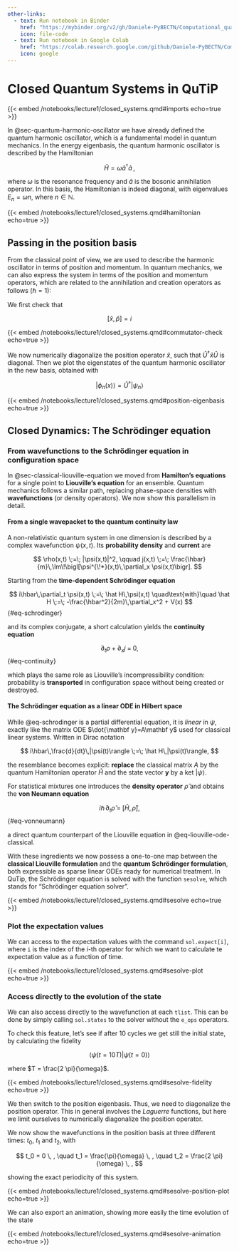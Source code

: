 ```yaml
---
other-links:
  - text: Run notebook in Binder
    href: "https://mybinder.org/v2/gh/Daniele-PyBECTN/Computational_quantum_optics_lectures/notebooks/?urlpath=lab/tree/notebooks/lecture1/closed_systems.ipynb"
    icon: file-code
  - text: Run notebook in Google Colab
    href: "https://colab.research.google.com/github/Daniele-PyBECTN/Computational_quantum_optics_lectures/blob/notebooks/notebooks/lecture1/closed_systems.ipynb"
    icon: google
---
```


# Closed Quantum Systems in QuTiP

{{< embed /notebooks/lecture1/closed_systems.qmd#imports echo=true >}}

In @sec-quantum-harmonic-oscillator we have already defined the quantum harmonic oscillator, which is a fundamental model in quantum mechanics. In the energy eigenbasis, the quantum harmonic oscillator is described by the Hamiltonian

$$
\hat{H} = \omega \hat{a}^\dagger \hat{a} \, ,
$$

where $\omega$ is the resonance frequency and $\hat{a}$ is the bosonic annihilation operator. In this basis, the Hamiltonian is indeed diagonal, with eigenvalues $E_n = \omega n$, where $n \in \mathbb{N}$.

{{< embed /notebooks/lecture1/closed_systems.qmd#hamiltonian echo=true >}}

## Passing in the position basis

From the classical point of view, we are used to describe the harmonic oscillator in terms of position and momentum. In quantum mechanics, we can also express the system in terms of the position and momentum operators, which are related to the annihilation and creation operators as follows ($\hbar = 1$):

\begin{align*}
\hat{x} &= \frac{1}{\sqrt{2 m \omega}} \left( \hat{a} + \hat{a}^\dagger \right) \, , \\
\hat{p} &= i \sqrt{\frac{m \omega}{2}} \left( \hat{a}^\dagger - \hat{a} \right) \, .
\end{align*}


We first check that

$$
\left[ \hat{x}, \hat{p} \right] = i
$$

{{< embed /notebooks/lecture1/closed_systems.qmd#commutator-check echo=true >}}

We now numerically diagonalize the position operator $\hat{x}$, such that $\hat{U}^\dagger \hat{x} \hat{U}$ is diagonal. Then we plot the eigenstates of the quantum harmonic oscillator in the new basis, obtained with

$$
\vert \phi_n (x) \rangle = \hat{U}^\dagger \vert \psi_n \rangle
$$

{{< embed /notebooks/lecture1/closed_systems.qmd#position-eigenbasis echo=true >}}

## Closed Dynamics: The Schrödinger equation

### From wavefunctions to the Schrödinger equation in configuration space

In @sec-classical-liouville-equation we moved from **Hamilton’s equations** for a single point to **Liouville’s equation** for an ensemble. Quantum mechanics follows a similar path, replacing phase-space densities with **wavefunctions** (or density operators). We now show this parallelism in detail.

#### From a single wavepacket to the quantum continuity law

A non-relativistic quantum system in one dimension is described by a complex wavefunction $\psi(x,t)$. Its **probability density** and **current** are

$$
\rho(x,t) \;=\; |\psi(x,t)|^2, \qquad
j(x,t) \;=\; \frac{\hbar}{m}\,\Im\!\bigl[\psi^{\!*}(x,t)\,\partial_x \psi(x,t)\bigr].
$$

Starting from the **time-dependent Schrödinger equation**

$$
i\hbar\,\partial_t \psi(x,t) \;=\; \hat H\,\psi(x,t) \quad\text{with}\quad
\hat H \;=\; -\frac{\hbar^2}{2m}\,\partial_x^2 + V(x)
$$ {#eq-schrodinger}

and its complex conjugate, a short calculation yields the **continuity equation**

$$
\partial_t \rho + \partial_x j \;=\; 0,
$$ {#eq-continuity}

which plays the same role as Liouville’s incompressibility condition: probability is **transported** in configuration space without being created or destroyed.

#### The Schrödinger equation as a linear ODE in Hilbert space

While @eq-schrodinger is a partial differential equation, it is *linear* in $\psi$, exactly like the matrix ODE $\dot{\mathbf y}=A\mathbf y$ used for classical linear systems. Written in Dirac notation

$$
i\hbar\,\frac{d}{dt}\,|\psi(t)\rangle \;=\; \hat H\,|\psi(t)\rangle,
$$

the resemblance becomes explicit: **replace** the classical matrix $A$ by the quantum Hamiltonian operator $\hat H$ and the state vector $\mathbf y$ by a ket $|\psi\rangle$.

For statistical mixtures one introduces the **density operator** $\hat\rho$ and obtains the **von Neumann equation**

$$
i\hbar\,\partial_t \hat\rho \;=\; [\hat H,\,\hat\rho],
$$ {#eq-vonneumann}

a direct quantum counterpart of the Liouville equation in @eq-liouville-ode-classical.

With these ingredients we now possess a one-to-one map between the **classical Liouville formulation** and the **quantum Schrödinger formulation**, both expressible as sparse linear ODEs ready for numerical treatment. In QuTip, the Schrödinger equation is solved with the function `sesolve`, which stands for "Schrödinger equation solver".

{{< embed /notebooks/lecture1/closed_systems.qmd#sesolve echo=true >}}

### Plot the expectation values

We can access to the expectation values with the command `sol.expect[i]`, where `i` is the index of the $i$-th operator for which we want to calculate te expectation value as a function of time.

{{< embed /notebooks/lecture1/closed_systems.qmd#sesolve-plot echo=true >}}

### Access directly to the evolution of the state

We can also access directly to the wavefunction at each `tlist`. This can be done by simply calling `sol.states` to the solver without the `e_ops` operators.

To check this feature, let's see if after $10$ cycles we get still the initial state, by calculating the fidelity

$$
\langle \psi \left(t = 10 T\right) \vert \psi \left( t = 0 \right) \rangle
$$

where $T = \frac{2 \pi}{\omega}$.

{{< embed /notebooks/lecture1/closed_systems.qmd#sesolve-fidelity echo=true >}}

We then switch to the position eigenbasis. Thus, we need to diagonalize the position operator. This in general involves the *Laguerre* functions, but here we limit ourselves to numerically diagonalize the position operator.

We now show the wavefunctions in the position basis at three different times: $t_0$, $t_1$ and $t_2$, with

$$
t_0 = 0 \, , \quad t_1 = \frac{\pi}{\omega} \, , \quad t_2 = \frac{2 \pi}{\omega} \, ,
$$

showing the exact periodicity of this system.

{{< embed /notebooks/lecture1/closed_systems.qmd#sesolve-position-plot echo=true >}}

We can also export an animation, showing more easily the time evolution of the state

{{< embed /notebooks/lecture1/closed_systems.qmd#sesolve-animation echo=true >}}

